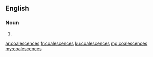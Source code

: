 ==English==

===Noun===
{{head|en}}

# {{plural of|coalescence}}

[[ar:coalescences]]
[[fr:coalescences]]
[[ku:coalescences]]
[[mg:coalescences]]
[[my:coalescences]]